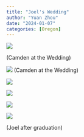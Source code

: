 ```yaml
---
title: "Joel's Wedding"
author: "Yuan Zhou"
date: "2024-01-07"
categories: [Oregon]
---
```


![](000069020002.jpg)

(Camden at the Wedding)

![](000069020006.jpg)
(Camden at the Wedding)






![](000069020007.jpg)


![](000069020011.jpg)


![](000069020014.jpg)


![](000069020035.jpg)

(Joel after graduation)